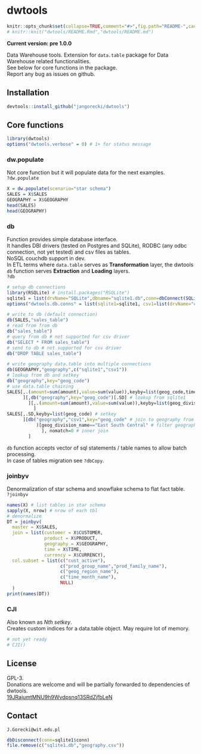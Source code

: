 # dwtools
```r
knitr::opts_chunk$set(collapse=TRUE,comment="#>",fig.path="README-",cache=FALSE)
# knitr::knit("dwtools/README.Rmd","dwtools/README.md")
```
**Current version: pre 1.0.0**  

Data Warehouse tools. Extension for `data.table` package for Data Warehouse related functionalities.  
See below for core functions in the package.  
Report any bug as issues on github.

## Installation
```r
devtools::install_github("jangorecki/dwtools")
```

## Core functions
```r
library(dwtools)
options("dwtools.verbose" = 0) # 1+ for status message
```

### dw.populate
Not core function but it will populate data for the next examples.  
`?dw.populate`
```r
X = dw.populate(scenario="star schema")
SALES = X$SALES
GEOGRAPHY = X$GEOGRAPHY
head(SALES)
head(GEOGRAPHY)
```

### db
Function provides simple database interface.  
It handles DBI drivers (tested on Postgres and SQLite), RODBC (any odbc connection, not yet tested) and csv files as tables.  
NoSQL couchdb support in dev.  
In ETL terms where `data.table` serves as **Transformation** layer, the dwtools `db` function serves **Extraction** and **Loading** layers.  
`?db`
```r
# setup db connections
library(RSQLite) # install.packages("RSQLite")
sqlite1 = list(drvName="SQLite",dbname="sqlite1.db",conn=dbConnect(SQLite(), dbname="sqlite1.db"))
options("dwtools.db.conns" = list(sqlite1=sqlite1, csv1=list(drvName="csv")))

# write to db (default connection)
db(SALES,"sales_table")
# read from from db
db("sales_table")
# query from db # not supported for csv driver
db("SELECT * FROM sales_table")
# send to db # not supported for csv driver
db("DROP TABLE sales_table")

# write geography data.table into multiple connections
db(GEOGRAPHY,"geography",c("sqlite1","csv1"))
# lookup from db and setkey
db("geography",key="geog_code")
# use data.table chaining
SALES[,.(amount=sum(amount),value=sum(value)),keyby=list(geog_code,time_code) # aggr to geog_code, time_code
      ][,db("geography",key="geog_code")[.SD] # lookup from sqlite1
        ][,.(amount=sum(amount),value=sum(value)),keyby=list(geog_division_name,time_code) # aggr to division_code, time_code
          ]
SALES[,.SD,keyby=list(geog_code) # setkey
      ][db("geography","csv1",key="geog_code" # join to geography from csv file
           )[geog_division_name=="East South Central" # filter geography to one division_name
             ], nomatch=0 # inner join
        ]
```
`db` function accepts vector of sql statements / table names to allow batch processing.  
In case of tables migration see `?dbCopy`.

### joinbyv
Denormalization of star schema and snowflake schema to flat fact table.  
`?joinbyv`
```r
names(X) # list tables in star schema
sapply(X, nrow) # nrow of each tbl
# denormalize 
DT = joinbyv(
  master = X$SALES,
  join = list(customer = X$CUSTOMER,
              product = X$PRODUCT,
              geography = X$GEOGRAPHY,
              time = X$TIME,
              currency = X$CURRENCY),
  col.subset = list(c("cust_active"),
                    c("prod_group_name","prod_family_name"),
                    c("geog_region_name"),
                    c("time_month_name"),
                    NULL)
  )
print(names(DT))
```

### CJI
Also known as *Nth setkey*.  
Creates custom indices for a data.table object. May require lot of memory.  
```r
# not yet ready
# CJI()
```

## License
GPL-3.  
Donations are welcome and will be partially forwarded to dependencies of dwtools.  
[19JRajumtMNU9h9Wvdpsnq13SRdZjfbLeN](https://blockchain.info/address/19JRajumtMNU9h9Wvdpsnq13SRdZjfbLeN)

## Contact
`J.Gorecki@wit.edu.pl`
```r
dbDisconnect(conn=sqlite1$conn)
file.remove(c("sqlite1.db","geography.csv"))
```